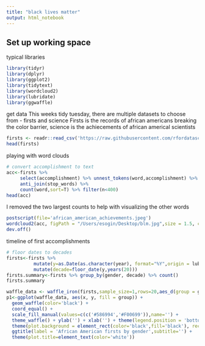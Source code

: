 ```yaml
---
title: "black lives matter"
output: html_notebook
---
```



## Set up working space

typical libraries
```r
library(tidyr)
library(dplyr)
library(ggplot2)
library(tidytext)
library(wordcloud2)
library(lubridate)
library(ggwaffle)
```
get data
This weeks tidy tuesday, there are multiple datasets to choose from - firsts and science 
Firsts is the records of african americans breaking the color barrier, science is the achiecements of african americal scientists

```r
firsts <- readr::read_csv('https://raw.githubusercontent.com/rfordatascience/tidytuesday/master/data/2020/2020-06-09/firsts.csv')
head(firsts)
```

 
playing with word clouds

```r
# convert accomplishment to text
acc<-firsts %>% 
     select(accomplishment) %>% unnest_tokens(word,accomplishment) %>% 
     anti_join(stop_words) %>% 
     count(word,sort=T) %>% filter(n<400) 
head(acc)
```
I removed the two largest counts to help with visualizing the other words
```r
postscript(file='african_american_achievements.jpeg')
wordcloud2(acc, figPath = "/Users/esogin/Desktop/blm.jpg",size = 1.5, color = "#B5D6B2", backgroundColor="#101419")
dev.off()
```

timeline of first accomplishments
```r
# floor dates to decades
firsts<-firsts %>% 
          mutate(y=as.Date(as.character(year), format="%Y",origin = lubridate::origin)) %>%
          mutate(decade=floor_date(y,years(20)))
firsts.summary<-firsts %>% group_by(gender, decade) %>% count()
firsts.summary
```
```r
waffle_data <- waffle_iron(firsts,sample_size=1,rows=20,aes_d(group = gender))
p1<-ggplot(waffle_data, aes(x, y, fill = group)) + 
  geom_waffle(color='black') + 
  coord_equal() + 
  scale_fill_manual(values=c(c('#586994','#F00699')),name='') + 
  theme_waffle() + ylab('') + xlab('') + theme(legend.position = 'bottom', legend.text = element_text(color='white'))+ 
  theme(plot.background = element_rect(color='black',fill='black'), rect = element_blank()) + 
  ggtitle(label = 'African American firsts by gender',subtitle='') + 
  theme(plot.title=element_text(color='white'))
```


